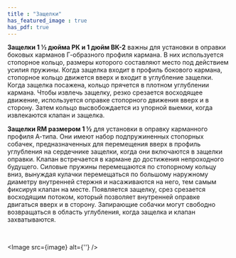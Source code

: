 ```yaml
---
title : "Защелки"
has_featured_image : true
has_pdf: true
---
```


**Защелки 1 ½ дюйма РК и 1 дюйм ВК-2** важны для установки в оправки боковых карманов Г-образного профиля кармана. В них используется стопорное кольцо, размеры которого составляют место под действием усилия пружины. Когда защелка входит в профиль бокового кармана, стопорное кольцо движется вверх и входит в углубление защелки. Когда защелка посажена, кольцо прячется в плотном углублении кармана. Чтобы извлечь защелку, резко срезается восходящее движение, используется оправке стопорного движения вверх и в сторону. Затем кольцо высвобождается из упорной выемки, когда извлекаются клапан и защелка.

**Защелки RM размером 1 ½** для установки в оправку карманного профиля А-типа. Они имеют набор подпружиненных стопорных собачек, предназначенных для перемещения вверх в профиль углубления на сердечнике защелки, когда они включаются в защелки оправки. Клапан встречается в кармане до достижения непроходного будущего. Силовые пружины перемещаются по стопорному кольцу вниз, вынуждая кулачки перемещаться по большому наружному диаметру внутренней стержня и насаживаются на него, тем самым фиксируя клапан на месте. Появляется защелку, срез срезается восходящим потоком, который позволяет внутренней оправке двигаться вверх и в сторону. Запирающие собачки могут свободно возвращаться в область углубления, когда защелка и клапан захватываются.

<br />

<Image src={image} alt={''} />